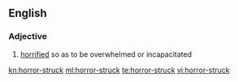 {{also|horrorstruck}}
==English==

===Adjective===
{{en-adj}}
# [[horrified]] so as to be overwhelmed or incapacitated

[[kn:horror-struck]]
[[ml:horror-struck]]
[[te:horror-struck]]
[[vi:horror-struck]]